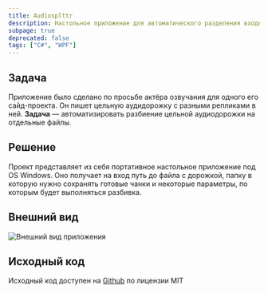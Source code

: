```yaml
---
title: Audiosplttr
description: Настольное приложение для автоматического разделения входной аудиодорожки на фрагменты по уровню шума
subpage: true
deprecated: false
tags: ["C#", "WPF"]
---
```



## Задача

Приложение было сделано по просьбе актёра озвучания для одного его сайд-проекта. Он пишет цельную аудидорожку с разными репликами в ней. **Задача** — автоматизировать разбиение цельной аудиодорожки на отдельные файлы.

## Решение

Проект представляет из себя портативное настольное приложение под OS Windows. Оно получает на вход путь до файла с дорожкой, папку в которую нужно сохранять готовые чанки и некоторые параметры, по которым будет выполняться разбивка.

## Внешний вид

<Image src={app} alt="Внешний вид приложения"/>

## Исходный код

Исходный код доступен на [Github](https://github.com/dadyarri/audiosplttr) по лицензии MIT